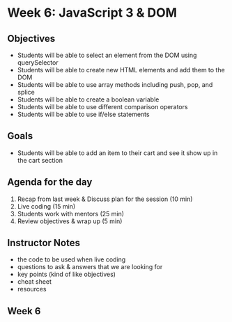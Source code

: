 # Week 6: JavaScript 3 & DOM

## Objectives

- Students will be able to select an element from the DOM using querySelector
- Students will be able to create new HTML elements and add them to the DOM
- Students will be able to use array methods including push, pop, and splice
- Students will be able to create a boolean variable
- Students will be able to use different comparison operators
- Students will be able to use if/else statements

## Goals

- Students will be able to add an item to their cart and see it show up in the cart section

## Agenda for the day

1. Recap from last week & Discuss plan for the session (10 min)
2. Live coding (15 min)
3. Students work with mentors (25 min)
4. Review objectives & wrap up (5 min)

## Instructor Notes

- the code to be used when live coding
- questions to ask & answers that we are looking for
- key points (kind of like objectives)
- cheat sheet
- resources

## Week 6

